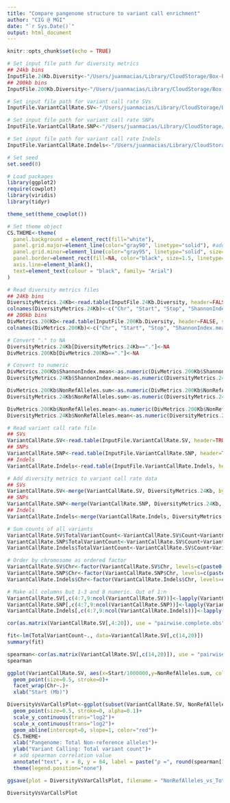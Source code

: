 ```yaml
---
title: "Compare pangenome structure to variant call enrichment"
author: "CIG @ MGI"
date: "`r Sys.Date()`"
output: html_document
---
```


```r
knitr::opts_chunk$set(echo = TRUE)

# Set input file path for diversity metrics
## 24kb bins
InputFile.24Kb.Diversity<-"/Users/juanmacias/Library/CloudStorage/Box-Box/LawsonLab/JuanMacias/Postdoc/HPRC/Pangenome_Diversity_Association/CompareToVariantCallRate/Bins_24kb_Diversity_Metrics.bed"
## 200kb bins
InputFile.200Kb.Diversity<-"/Users/juanmacias/Library/CloudStorage/Box-Box/LawsonLab/JuanMacias/Postdoc/HPRC/Pangenome_Diversity_Association/CompareToVariantCallRate/Bins_200kb_Diversity_Metrics.bed"

# Set input file path for variant call rate SVs
InputFile.VariantCallRate.SV<-"/Users/juanmacias/Library/CloudStorage/Box-Box/LawsonLab/JuanMacias/Postdoc/HPRC/SV_Enrichment/24Kb_Regions_Enriched_in_SV_AllData.txt"

# Set input file path for variant call rate SNPs
InputFile.VariantCallRate.SNP<-"/Users/juanmacias/Library/CloudStorage/Box-Box/LawsonLab/JuanMacias/Postdoc/HPRC/DV_Enrichment/24kb_Regions_Enriched_in_SNP_PASS_AllData.txt"

# Set input file path for variant call rate Indels
InputFile.VariantCallRate.Indels<-"/Users/juanmacias/Library/CloudStorage/Box-Box/LawsonLab/JuanMacias/Postdoc/HPRC/DV_Enrichment/24kb_Regions_Enriched_in_Indel_PASS_AllData.txt"

# Set seed
set.seed(0)

# Load packages
library(ggplot2)
require(cowplot)
library(viridis)
library(tidyr)

theme_set(theme_cowplot())

# Set theme object
CS.THEME<-theme(
  panel.background = element_rect(fill="white"),
  panel.grid.major=element_line(color="gray90", linetype="solid"), #adds major grid lines
  panel.grid.minor=element_line(color="gray95", linetype="solid", size=0.65), #adds minor grid lines
  panel.border=element_rect(fill=NA, color="black", size=1.5, linetype="solid"), #draws a black border around plot
  axis.line=element_blank(),
  text=element_text(colour = "black", family= "Arial")
)
```

```r
# Read diversity metrics files
## 24Kb bins
DiversityMetrics.24Kb<-read.table(InputFile.24Kb.Diversity, header=FALSE, sep="\t", stringsAsFactors=FALSE)
colnames(DiversityMetrics.24Kb)<-c("Chr", "Start", "Stop", "ShannonIndex.mean", "ShannonIndex.max", "ShannonIndex.min", "ShannonIndex.count", "NonRefAlleles.mean","NonRefAlleles.sum","NonRefAlleles.max","NonRefAlleles.min","TotalHaplotypes.mean","TotalHaplotypes.max","TotalHaplotypes.min")
## 200kb bins
DivMetrics.200Kb<-read.table(InputFile.200Kb.Diversity, header=FALSE, sep="\t", stringsAsFactors=FALSE)
colnames(DivMetrics.200Kb)<-c("Chr", "Start", "Stop", "ShannonIndex.mean", "ShannonIndex.max", "ShannonIndex.min", "ShannonIndex.count", "NonRefAlleles.mean","NonRefAlleles.sum","NonRefAlleles.max","NonRefAlleles.min","TotalHaplotypes.mean","TotalHaplotypes.max","TotalHaplotypes.min")

# Convert "." to NA
DiversityMetrics.24Kb[DiversityMetrics.24Kb=="."]<-NA
DivMetrics.200Kb[DivMetrics.200Kb=="."]<-NA

# Convert to numeric
DivMetrics.200Kb$ShannonIndex.mean<-as.numeric(DivMetrics.200Kb$ShannonIndex.mean)
DiversityMetrics.24Kb$ShannonIndex.mean<-as.numeric(DiversityMetrics.24Kb$ShannonIndex.mean)

DivMetrics.200Kb$NonRefAlleles.sum<-as.numeric(DivMetrics.200Kb$NonRefAlleles.sum)
DiversityMetrics.24Kb$NonRefAlleles.sum<-as.numeric(DiversityMetrics.24Kb$NonRefAlleles.sum)

DivMetrics.200Kb$NonRefAlleles.mean<-as.numeric(DivMetrics.200Kb$NonRefAlleles.mean)
DiversityMetrics.24Kb$NonRefAlleles.mean<-as.numeric(DiversityMetrics.24Kb$NonRefAlleles.mean)

# Read variant call rate file
## SVs
VariantCallRate.SV<-read.table(InputFile.VariantCallRate.SV, header=TRUE, sep="\t", stringsAsFactors=FALSE)
## SNPs
VariantCallRate.SNP<-read.table(InputFile.VariantCallRate.SNP, header=TRUE, sep="\t", stringsAsFactors=FALSE)
## Indels
VariantCallRate.Indels<-read.table(InputFile.VariantCallRate.Indels, header=TRUE, sep="\t", stringsAsFactors=FALSE)

# Add diversity metrics to variant call rate data
## SVs
VariantCallRate.SV<-merge(VariantCallRate.SV, DiversityMetrics.24Kb, by=c("Chr", "Start", "Stop"), all.x=TRUE)
## SNPs
VariantCallRate.SNP<-merge(VariantCallRate.SNP, DiversityMetrics.24Kb, by=c("Chr", "Start", "Stop"), all.x=TRUE)
## Indels
VariantCallRate.Indels<-merge(VariantCallRate.Indels, DiversityMetrics.24Kb, by=c("Chr", "Start", "Stop"), all.x=TRUE)

# Sum counts of all variants
VariantCallRate.SV$TotalVariantCount<-VariantCallRate.SV$Count+VariantCallRate.SNP$Count+VariantCallRate.Indels$Count
VariantCallRate.SNP$TotalVariantCount<-VariantCallRate.SV$Count+VariantCallRate.SNP$Count+VariantCallRate.Indels$Count
VariantCallRate.Indels$TotalVariantCount<-VariantCallRate.SV$Count+VariantCallRate.SNP$Count+VariantCallRate.Indels$Count

# Order by chromosome as ordered factor
VariantCallRate.SV$Chr<-factor(VariantCallRate.SV$Chr, levels=c(paste0("chr",c(1:22)), "chrX", "chrY"))
VariantCallRate.SNP$Chr<-factor(VariantCallRate.SNP$Chr, levels=c(paste0("chr",c(1:22)), "chrX", "chrY"))
VariantCallRate.Indels$Chr<-factor(VariantCallRate.Indels$Chr, levels=c(paste0("chr",c(1:22)), "chrX", "chrY"))

# Make all columns but 1-3 and 8 numeric. Out of 1:n
VariantCallRate.SV[,c(4:7,9:ncol(VariantCallRate.SV))]<-lapply(VariantCallRate.SV[,c(4:7,9:ncol(VariantCallRate.SV))], as.numeric)
VariantCallRate.SNP[,c(4:7,9:ncol(VariantCallRate.SNP))]<-lapply(VariantCallRate.SNP[,c(4:7,9:ncol(VariantCallRate.SNP))], as.numeric)
VariantCallRate.Indels[,c(4:7,9:ncol(VariantCallRate.Indels))]<-lapply(VariantCallRate.Indels[,c(4:7,9:ncol(VariantCallRate.Indels))], as.numeric)
```

```r
cor(as.matrix(VariantCallRate.SV[,4:20]), use = "pairwise.complete.obs", method = "spearman")
```

```r
fit<-lm(TotalVariantCount~., data=VariantCallRate.SV[,c(14,20)])
summary(fit)

spearman<-cor(as.matrix(VariantCallRate.SV[,c(14,20)]), use = "pairwise.complete.obs", method = "spearman")
spearman
```

```r
ggplot(VariantCallRate.SV, aes(x=Start/1000000,y=NonRefAlleles.sum, color=Significant))+
  geom_point(size=0.5, stroke=0)+
  facet_wrap(Chr~.)+
  xlab("Start (Mb)")
```

```r
DiversityVsVarCallsPlot<-ggplot(subset(VariantCallRate.SV, NonRefAlleles.sum>0 & TotalVariantCount>0), aes(x=NonRefAlleles.sum, y=TotalVariantCount))+
  geom_point(size=0.5, stroke=0, alpha=0.1)+
  scale_y_continuous(trans="log2")+
  scale_x_continuous(trans="log2")+
  geom_abline(intercept=0, slope=1, color="red")+
  CS.THEME+
  xlab("Pangenome: Total Non-reference alleles")+
  ylab("Variant Calling: Total variant count")+
  # add spearman correlation value
  annotate("text", x = 8, y = 64, label = paste("ρ =", round(spearman[1,2], 2)), size = 3) +
  theme(legend.position="none")

ggsave(plot = DiversityVsVarCallsPlot, filename = "NonRefAlleles_vs_TotalVariantCount.png", width = 4.5, height = 4, dpi = 300)

DiversityVsVarCallsPlot
```

